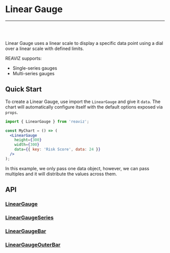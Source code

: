 
<Meta title="Docs|Chart Types/Linear Gauge" />

# Linear Gauge

---
<br />
<Story id="demos-gauge-linear--single-series" />
<br />

Linear Gauge uses a linear scale to display a specific data point using a dial over a linear scale with defined limits.

REAVIZ supports:

- Single-series gauges
- Multi-series gauges

## Quick Start
To create a Linear Gauge, use import the `LinearGauge` and give it `data`. The chart
will automatically configure itself with the default options exposed via `props`.

```jsx
import { LinearGauge } from 'reaviz';

const MyChart = () => (
  <LinearGauge
    height={300}
    width={300}
    data={{ key: 'Risk Score', data: 24 }}
  />
);
```

In this example, we only pass one data object, however, we can pass multiples and it will
distribute the values across them.

## API
### [LinearGauge](https://github.com/jask-oss/reaviz/blob/master/src/LinearGauge/LinearGauge.tsx)
<Props of={LinearGauge} />

### [LinearGaugeSeries](https://github.com/jask-oss/reaviz/blob/master/src/LinearGauge/LinearGaugeSeries.tsx)
<Props of={LinearGaugeSeries} />

### [LinearGaugeBar](https://github.com/jask-oss/reaviz/blob/master/src/LinearGauge/LinearGaugeBar.tsx)
<Props of={LinearGaugeBar} />

### [LinearGaugeOuterBar](https://github.com/jask-oss/reaviz/blob/master/src/LinearGauge/LinearGaugeOuterBar.tsx)
<Props of={LinearGaugeOuterBar} />
